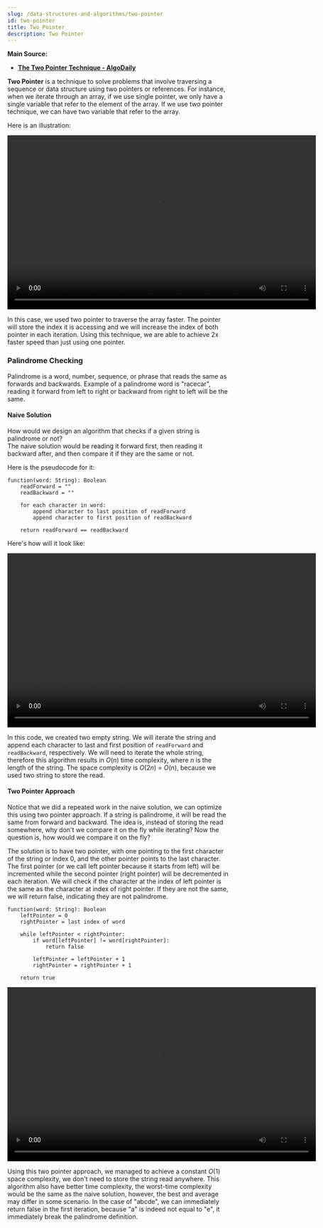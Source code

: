 ```yaml
---
slug: /data-structures-and-algorithms/two-pointer
id: two-pointer
title: Two Pointer
description: Two Pointer
---
```



**Main Source:**

- **[The Two Pointer Technique - AlgoDaily](https://algodaily.com/lessons/using-the-two-pointer-technique)**

**Two Pointer** is a technique to solve problems that involve traversing a sequence or data structure using two pointers or references. For instance, when we iterate through an array, if we use single pointer, we only have a single variable that refer to the element of the array. If we use two pointer technique, we can have two variable that refer to the array.

Here is an illustration:

<video width="695" height="392" controls>
  <source src={two_pointer_illustration} />
</video>

In this case, we used two pointer to traverse the array faster. The pointer will store the index it is accessing and we will increase the index of both pointer in each iteration. Using this technique, we are able to achieve 2x faster speed than just using one pointer.

### Palindrome Checking

Palindrome is a word, number, sequence, or phrase that reads the same as forwards and backwards. Example of a palindrome word is "racecar", reading it forward from left to right or backward from right to left will be the same.

#### Naive Solution

How would we design an algorithm that checks if a given string is palindrome or not?  
The naive solution would be reading it forward first, then reading it backward after, and then compare it if they are the same or not.

Here is the pseudocode for it:

```
function(word: String): Boolean
    readForward = ""
    readBackward = ""

    for each character in word:
        append character to last position of readForward
        append character to first position of readBackward

    return readForward == readBackward
```

Here's how will it look like:

<video width="695" height="392" controls>
  <source src={naive_solution} />
</video>

In this code, we created two empty string. We will iterate the string and append each character to last and first position of `readForward` and `readBackward`, respectively. We will need to iterate the whole string, therefore this algorithm results in $O(n)$ time complexity, where $n$ is the length of the string. The space complexity is $O(2n)$ = $O(n)$, because we used two string to store the read.

#### Two Pointer Approach

Notice that we did a repeated work in the naive solution, we can optimize this using two pointer approach. If a string is palindrome, it will be read the same from forward and backward. The idea is, instead of storing the read somewhere, why don't we compare it on the fly while iterating? Now the question is, how would we compare it on the fly?

The solution is to have two pointer, with one pointing to the first character of the string or index 0, and the other pointer points to the last character. The first pointer (or we call left pointer because it starts from left) will be incremented while the second pointer (right pointer) will be decremented in each iteration. We will check if the character at the index of left pointer is the same as the character at index of right pointer. If they are not the same, we will return false, indicating they are not palindrome.

```
function(word: String): Boolean
    leftPointer = 0
    rightPointer = last index of word

    while leftPointer < rightPointer:
        if word[leftPointer] != word[rightPointer]:
            return false

        leftPointer = leftPointer + 1
        rightPointer = rightPointer + 1

    return true
```

<video width="695" height="392" controls>
  <source src={two_pointer_solution} />
</video>

Using this two pointer approach, we managed to achieve a constant $O(1)$ space complexity, we don't need to store the string read anywhere. This algorithm also have better time complexity, the worst-time complexity would be the same as the naive solution, however, the best and average may differ in some scenario. In the case of "abcde", we can immediately return false in the first iteration, because "a" is indeed not equal to "e", it immediately break the palindrome definition.
